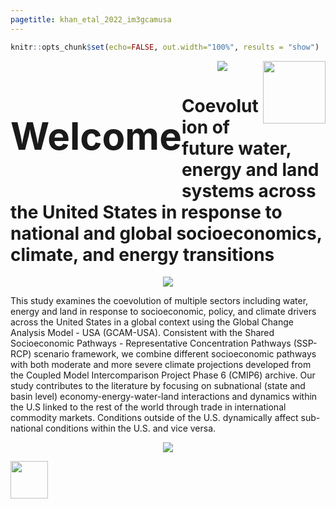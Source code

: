 ```yaml
---
pagetitle: khan_etal_2022_im3gcamusa
---
```



```r
knitr::opts_chunk$set(echo=FALSE, out.width="100%", results = "show")
```

<!-------------------------->
<!-------------------------->
<h1 style="float:left;font-size:60px;vertical-align:middle"> Welcome </h1>
<img src="images/logo_pnnl.png" style="float:right;height:100px;">
<!-------------------------->
<!-------------------------->

<p align="center"> <img src="images/divider.png"></p>
<!-------------------------->
<!-------------------------->
# Coevolution of future water, energy and land systems across the United States in response to national and global socioeconomics, climate, and energy transitions
<!-------------------------->
<!-------------------------->
<p align="center"> <img src="images/divider.png"></p>

This study examines the coevolution of multiple sectors including water, energy and land in response to socioeconomic, policy, and climate drivers across the United States in a global context using the Global Change Analysis Model - USA (GCAM-USA). Consistent with the Shared Socioeconomic Pathways - Representative Concentration Pathways (SSP-RCP) scenario framework, we combine different socioeconomic pathways with both moderate and more severe climate projections developed from the Coupled Model Intercomparison Project Phase 6 (CMIP6) archive. Our study contributes to the literature by focusing on subnational (state and basin level) economy-energy-water-land interactions and dynamics within the U.S linked to the rest of the world through trade in international commodity markets. Conditions outside of the U.S. dynamically affect sub-national conditions within the U.S. and vice versa.

<p align="center"> <img src="images/divider.png"></p>

<div class="container_map_outer">
<div class="container_map">
  <a href = "metarepo.html">
<img src="https://github.com/JGCRI/jgcricolors/blob/main/vignettes/button_metarepo.PNG?raw=true" height="60"/>
</a>
</div>
</div>
